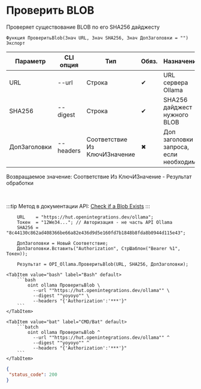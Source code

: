 ﻿---
sidebar_position: 2
description: Проверить BLOB и другие функции для работы с Ollama в Открытом пакете интеграций - бесплатной open-source библиотеке интеграций для 1С:Предприятие 8, OneScript и CLI
keywords: [1C, 1С, 1С:Предприятие, 1С:Предприятие 8.3, API, Интеграция, Сервисы, Обмен, OneScript, CLI, Ollama]
---


# Проверить BLOB
 Проверяет существование BLOB по его SHA256 дайджесту



`Функция ПроверитьBlob(Знач URL, Знач SHA256, Знач ДопЗаголовки = "") Экспорт`

  | Параметр | CLI опция | Тип | Обяз. | Назначение |
  |-|-|-|-|-|
  | URL | --url | Строка | &#x2714; | URL сервера Ollama |
  | SHA256 | --digest | Строка | &#x2714; | SHA256 дайджест нужного BLOB |
  | ДопЗаголовки | --headers | Соответствие Из КлючИЗначение | &#x2716; | Доп заголовки запроса, если необходимо |

  
  Возвращаемое значение:   Соответствие Из КлючИЗначение - Результат обработки

<br/>

:::tip
Метод в документации API: [Check if a Blob Exists](https://github.com/ollama/ollama/blob/main/docs/api.md#check-if-a-blob-exists)
:::
<br/>



```bsl title="Пример использования для 1С:Предприятие/OneScript"
    URL    = "https://hut.openintegrations.dev/ollama";
    Токен  = "12We34..."; // Авторизация - не часть API Ollama
    SHA256 = "8c44130c862ad408366be66a82e436d9d5e160fd7b1848b8fda8b0944d115e43";

    ДопЗаголовки = Новый Соответствие;
    ДопЗаголовки.Вставить("Authorization", СтрШаблон("Bearer %1", Токен));

    Результат = OPI_Ollama.ПроверитьBlob(URL, SHA256, ДопЗаголовки);
```
    

 <Tabs>
  
    <TabItem value="bash" label="Bash" default>
        ```bash
            oint ollama ПроверитьBlob \
              --url ""https://hut.openintegrations.dev/ollama"" \
              --digest ""yoyoyo"" \
              --headers "{'Authorization':'***'}"
        ```
    </TabItem>
  
    <TabItem value="bat" label="CMD/Bat" default>
        ```batch
            oint ollama ПроверитьBlob ^
              --url ""https://hut.openintegrations.dev/ollama"" ^
              --digest ""yoyoyo"" ^
              --headers "{'Authorization':'***'}"
        ```
    </TabItem>
</Tabs>


```json title="Результат"
{
 "status_code": 200
}
```
